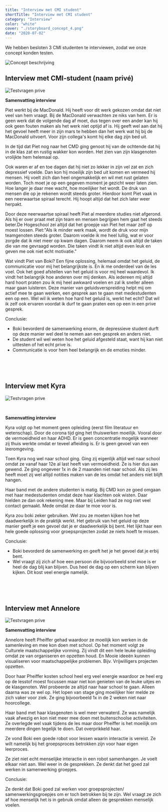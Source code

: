 ```yaml
---
title: "Interview met CMI student"
shortTitle: "Interview met CMI student"
category: "Interview"
color: "white"
cover: "./storyboard_concept_4.png"
date: "2020-07-02"
---
```


We hebben besloten 3 CMI studenten te interviewen, zodat we onze concept konden testen.

![Concept beschrijving](https://technation-hr.com/images/stappen/test_interview_cmi/concept_beschrijving.png "Concept beschrijving")

## Interview met CMI-student (naam privé)
![Testvragen prive](https://technation-hr.com/images/stappen/test_interview_cmi/testvragen_prive.png "Testvragen prive")

**Samenvatting interview**

Piet werkt bij de MacDonald. Hij heeft voor dit werk gekozen omdat dat niet veel van hem vraagt. Bij de MacDonald verwachten ze niks van hem. Er is geen werk dat de volgende dag af moet, dus tegen over een ander kan hij ook geen fouten maken als het werk niet optijd af is. Hij geeft wel aan dat hij het gevoel heeft meer in zijn mars te hebben dan het werk wat hij bij de MacDonald uitvoert. Voor zijn collega's komt hij elke dag zijn bed uit.

In de tijd dat Piet nog naar het CMD ging genoot hij van de ochtende dat hij in de klas zat en rustig wakker kon worden. Het zien van zijn klasgenoten vrolijkte hem helemaal op.

Ook waren er af en toe dagen dat hij niet zo lekker in zijn vel zat en zich depressief voelde. Dan kon hij moeilijk zijn bed uit komen en vermeed hij mensen. Hij voelt zich dan heel ongemakkelijk en wil met rust gelaten worden. Toch moet je op een gegeven moment je gezicht weer laten zien. Hoe langer je daar mee wacht, hoe moeilijker het wordt. De druk van mensen die op je rekenen wordt steeds groter. Hierdoor komt Piet vaak in een neerwaartse spiraal terecht. Hij hoopt altijd dat het zich later weer herpakt.

Door deze neerwaartse spiraal heeft Piet al meerdere studies niet afgerond. Als hij er over praat met zijn team en mensen begrijpen hem gaat het steeds beter.De Hogeschool zei altijd dat het groepje van Piet het maar zelf op moest lossen. Piet:"Als ik minder werk maak, wordt de druk voor mijn teamgenoten steeds groter. Daarom voelde ik me heel lullig, wat er voor zorgde dat ik niet meer op kwam dagen. Daarom neem ik ook altijd de taken die van me gevraagd worden. Die taken vindt ik niet altijd even leuk en geven me ook niet echt motivatie."


Wat vindt Piet van Boki? Een fijne oplossing, helemaal omdat het geluid, de communicatie voor mij het belangrijkste is. En ik me onderdeel van de les voel. Ook het goed afstellen van het geluid is voor mij heel waardevol. Ik vindt het belangrijk hoe anderen over mij denken. Als iedereen mij altijd hard hoort praten zou ik mij heel awkward voelen en zal ik sneller alleen maar gaan luisteren. Deze manier van geluidsverspreiding helpt mij om actief mee te gaan werken, een gesprek aan te gaan met medestudenten een op een. Wel wil ik weten hoe hard het geluid is, werkt het echt? Dat wil ik zelf ook ervaren voordat ik durf te gaan praten een op een in een prive gesprek.



Conclusie:

- Boki bevorderd de samenwerking enorm, de depressieve student durft op deze manier wel deel te nemen aan een gesprek en anders niet.
- De student wil wel weten hoe het geluid afgesteld staat, want hij kan niet uittesten of het echt prive is.
- Communicatie is voor hem heel belangrijk en de emoties minder.

<br />
<br />
<br />

## Interview met Kyra
![Testvragen prive](https://technation-hr.com/images/stappen/test_interview_cmi/testvragen_kyra.png "Testvragen kyra")

<br />

**Samenvatting interview**

Kyra volgt op het moment geen opleiding (eerst film literatuur en wetenschap). Door de corona tijd ging het thuiswerken moeilijk. Vooral door de vermoeidheid en haar ADHD. Er is geen concentratie mogelijk wanneer zij thuis werkte omdat er teveel afleiding is. Er is geen gevoel van een leeromgeving.

Toen Kyra nog wel naar school ging. Ging zij eigenlijk altijd wel naar school omdat ze vanaf haar 12e al last heeft van vermoeidheid. Ze is hier dus aan gewend. Ze ging ongeveer 1x in de 2 maanden niet naar school. Als zij les heeft moet zij wel altijd notities maken van de les omdat het anders niet blijft hangen.

Haar band met de andere studenten is matig. Bij CMD kon ze goed omgaan met haar medestudenten omdat deze haar klachten ook wisten. Daar hielden ze dan ook rekening mee. Maar bij Leiden had ze nog niet veel contact gemaakt. Mede omdat ze daar te moe voor is.

Kyra zou boki zeker gebruiken. Wel zou ze moeten kijken hoe het daadwerkelijk in de praktijk werkt. Het gebruik van het geluid op deze manier geeft je een gevoel dat je er daadwerkelijk bij bent. Het lijkt haar een hele goede oplossing voor groepsprojecten zodat ze niets hoeft te missen.



Conclusie:

- Boki bevorderd de samenwerking en geeft het je het gevoel dat je erbij bent.
- Wel vraagt zij zich af hoe een persoon die bijvoorbeeld snel moe is er heel de dag blij kan blijven. Dus heel de dag op een scherm kan blijven kijken. Dit kost veel energie namelijk.

<br />
<br />
<br />


## Interview met Annelore
![Testvragen prive](https://technation-hr.com/images/stappen/test_interview_cmi/testvragen_annelore.png "Testvragen annelore")

**Samenvatting interview**

Annelore heeft Pheiffer gehad waardoor ze moeilijk kon werken in de samenleving en mee kon doen met school. Op het moment volgt ze Culturele maatschappelijke vorming.
Zij vindt dit een hele leuke opleiding omdat ze van organiseren en opzetten houd. En Mooie ideeën kunnen visualiseren voor maatschappelijke problemen. Bijv. Vrijwilligers projecten opzetten.

Door haar Pheiffer kosten school heel erg veel energie waardoor ze heel erg op de lesstof moest focussen maar niet kon genieten van de leuke uitjes en de klasgenoten. Wel probeerde ze altijd naar haar school te gaan. Alleen daarna was ze wel op. Het lopen van stage ging moeilijker hier melde ze zich vaker voor ziek. Ze ging bijvoorbeeld 1x in de 2 weken niet naar hoorcollege.

Haar band met haar klasgenoten is wel meer verwaterd. Ze was namelijk vaak afwezig en kon niet meer mee doen met buitenschoolse activiteiten. Ze overlegde wel vaak tijdens de les maar door Pheiffer is het moeilijk om meerdere dingen tegelijk te doen. Dat overprikkeld haar.

Ze vond Boki een goede robot voor lessen waarin interactie is vereist. Ze wilt namelijk bij het groepsproces betrokken zijn voor haar eigen leerproces.

Ze ziet niet echt menselijke interactie in een robot samenhangen. Je voelt elkaar niet aan. Wel weer in de gesprekken. Ze denkt dat het goed zal werken in samenwerking groepjes.

Conclusie:

Ze denkt dat Boki goed zal werken voor groepsprojecten/ samenwerkingsgroepjes om er toch betrokken bij te zijn. Wel vraagt ze zich af hoe menselijk het is in gebruik omdat alleen de gesprekken menselijk voelen.